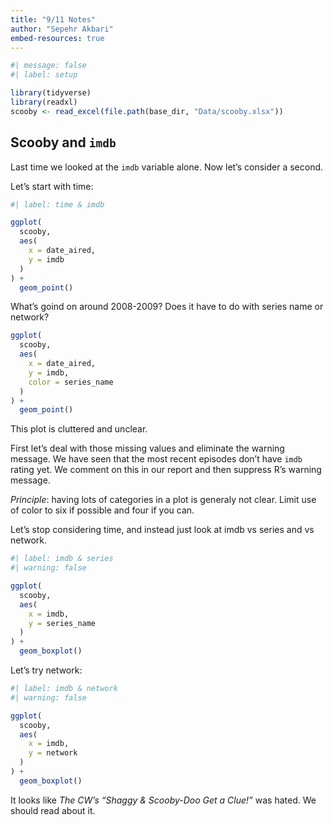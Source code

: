 ```yaml
---
title: "9/11 Notes"
author: "Sepehr Akbari"
embed-resources: true
---
```


```r
#| message: false
#| label: setup

library(tidyverse)
library(readxl)
scooby <- read_excel(file.path(base_dir, "Data/scooby.xlsx"))
```


## Scooby and `imdb`

Last time we looked at the `imdb` variable alone. Now let's consider a second.

Let's start with time:

```r
#| label: time & imdb

ggplot(
  scooby,
  aes(
    x = date_aired,
    y = imdb
  )
) +
  geom_point()
```

What's goind on around 2008-2009? Does it have to do with series name or network?

```r
ggplot(
  scooby,
  aes(
    x = date_aired,
    y = imdb,
    color = series_name
  )
) +
  geom_point()
```

This plot is cluttered and unclear.

First let's deal with those missing values and eliminate the warning message. We have seen that the most recent episodes don't have `imdb` rating yet. We comment on this in our report and then suppress R's warning message.

*Principle*: having lots of categories in a plot is generaly not clear. Limit use of color to six if possible and four if you can.

Let's stop considering time, and instead just look at imdb vs series and vs network.

```r
#| label: imdb & series
#| warning: false

ggplot(
  scooby,
  aes(
    x = imdb,
    y = series_name
  )
) +
  geom_boxplot()
```

Let's try network:

```r
#| label: imdb & network
#| warning: false

ggplot(
  scooby,
  aes(
    x = imdb,
    y = network
  )
) +
  geom_boxplot()
```

It looks like *The CW's "Shaggy & Scooby-Doo Get a Clue!"* was hated. We should read about it.


